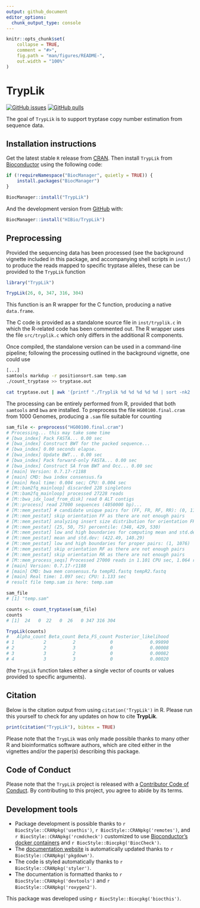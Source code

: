```yaml
---
output: github_document
editor_options: 
  chunk_output_type: console
---
```


<!-- README.md is generated from README.Rmd. Please edit that file -->

```r
knitr::opts_chunk$set(
    collapse = TRUE,
    comment = "#>",
    fig.path = "man/figures/README-",
    out.width = "100%"
)
```

# TrypLik

<!-- badges: start -->
[![GitHub issues](https://img.shields.io/github/issues/HIBio/TrypLik)](https://github.com/HIBio/TrypLik/issues)
[![GitHub pulls](https://img.shields.io/github/issues-pr/HIBio/TrypLik)](https://github.com/HIBio/TrypLik/pulls)
<!-- badges: end -->

The goal of `TrypLik` is to support tryptase copy number estimation from sequence data.

## Installation instructions

Get the latest stable `R` release from [CRAN](http://cran.r-project.org/). Then install `TrypLik` from [Bioconductor](http://bioconductor.org/) using the following code:

```r
if (!requireNamespace("BiocManager", quietly = TRUE)) {
    install.packages("BiocManager")
}

BiocManager::install("TrypLik")
```

And the development version from [GitHub](https://github.com/HIBio/TrypLik) with:

```r
BiocManager::install("HIBio/TrypLik")
```

## Preprocessing

Provided the sequencing data has been processed (see the background vignette
included in this package, and accompanying shell scripts in `inst/`) to produce
the reads mapped to specific tryptase alleles, these can be provided to the
`TrypLik` function

```r
library("TrypLik")

TrypLik(26, 0, 347, 316, 304)
```

This function is an R wrapper for the C function, producing a native `data.frame`. 

The C code is provided as a standalone source file in `inst/tryplik.c` in which
the R-related code has been commented out. The R wrapper uses the file
`src/tryplik.c` which only differs in the additional R components.

Once compiled, the standalone version can be used in a command-line pipeline;
following the processing outlined in the background vignette, one could use

```bash
[...]
samtools markdup -r positionsort.sam temp.sam
./count_tryptase >> tryptase.out

cat tryptase.out | awk '{printf "./Tryplik %d %d %d %d %d | sort -nk2 | tail -n 1\n", $6, $7, $8, $9, $10}'
```

The processing can be entirely performed from R, provided that both `samtools` and 
`bwa` are installed. To preprocess the file `HG00100.final.cram` from 1000 Genomes, 
producing a `.sam` file suitable for counting

```r
sam_file <- preprocess("HG00100.final.cram")
# Processing... this may take some time
# [bwa_index] Pack FASTA... 0.00 sec
# [bwa_index] Construct BWT for the packed sequence...
# [bwa_index] 0.00 seconds elapse.
# [bwa_index] Update BWT... 0.00 sec
# [bwa_index] Pack forward-only FASTA... 0.00 sec
# [bwa_index] Construct SA from BWT and Occ... 0.00 sec
# [main] Version: 0.7.17-r1188
# [main] CMD: bwa index consensus.fa
# [main] Real time: 0.004 sec; CPU: 0.004 sec
# [M::bam2fq_mainloop] discarded 228 singletons
# [M::bam2fq_mainloop] processed 27228 reads
# [M::bwa_idx_load_from_disk] read 0 ALT contigs
# [M::process] read 27000 sequences (4050000 bp)...
# [M::mem_pestat] # candidate unique pairs for (FF, FR, RF, RR): (0, 1190, 0, 0)
# [M::mem_pestat] skip orientation FF as there are not enough pairs
# [M::mem_pestat] analyzing insert size distribution for orientation FR...
# [M::mem_pestat] (25, 50, 75) percentile: (348, 429, 530)
# [M::mem_pestat] low and high boundaries for computing mean and std.dev: (1, 894)
# [M::mem_pestat] mean and std.dev: (422.49, 140.29)
# [M::mem_pestat] low and high boundaries for proper pairs: (1, 1076)
# [M::mem_pestat] skip orientation RF as there are not enough pairs
# [M::mem_pestat] skip orientation RR as there are not enough pairs
# [M::mem_process_seqs] Processed 27000 reads in 1.101 CPU sec, 1.064 real sec
# [main] Version: 0.7.17-r1188
# [main] CMD: bwa mem consensus.fa tempR1.fastq tempR2.fastq
# [main] Real time: 1.097 sec; CPU: 1.133 sec
# result file temp.sam is here: temp.sam

sam_file
# [1] "temp.sam"

counts <- count_tryptase(sam_file)
counts
# [1]  24   0  22   0  26   0 347 316 304

TrypLik(counts)
#   Alpha_count Beta_count Beta_FS_count Posterior_likelihood
# 1           2          2             0              0.99890
# 2           2          3             0              0.00008
# 3           3          2             0              0.00082
# 4           3          3             0              0.00020
```

(the `TrypLik` function takes either a single vector of counts or 
values provided to specific arguments).


## Citation

Below is the citation output from using `citation('TrypLik')` in R. Please
run this yourself to check for any updates on how to cite __TrypLik__.

```r
print(citation("TrypLik"), bibtex = TRUE)
```

Please note that the `TrypLik` was only made possible thanks to many other R and
bioinformatics software authors, which are cited either in the vignettes and/or
the paper(s) describing this package.

## Code of Conduct

Please note that the `TrypLik` project is released with a [Contributor Code of
Conduct](http://bioconductor.org/about/code-of-conduct/). By contributing to
this project, you agree to abide by its terms.

## Development tools

* Package development is possible thanks to `r BiocStyle::CRANpkg('usethis')`, `r BiocStyle::CRANpkg('remotes')`, and `r BiocStyle::CRANpkg('rcmdcheck')` customized to use [Bioconductor's docker containers](https://www.bioconductor.org/help/docker/) and `r BiocStyle::Biocpkg('BiocCheck')`.
* The [documentation website](http://HIBio.github.io/TrypLik) is automatically updated thanks to `r BiocStyle::CRANpkg('pkgdown')`.
* The code is styled automatically thanks to `r BiocStyle::CRANpkg('styler')`.
* The documentation is formatted thanks to `r BiocStyle::CRANpkg('devtools')` and `r BiocStyle::CRANpkg('roxygen2')`.

<!-- For more details, check the `dev` directory. -->

This package was developed using `r BiocStyle::Biocpkg('biocthis')`.


